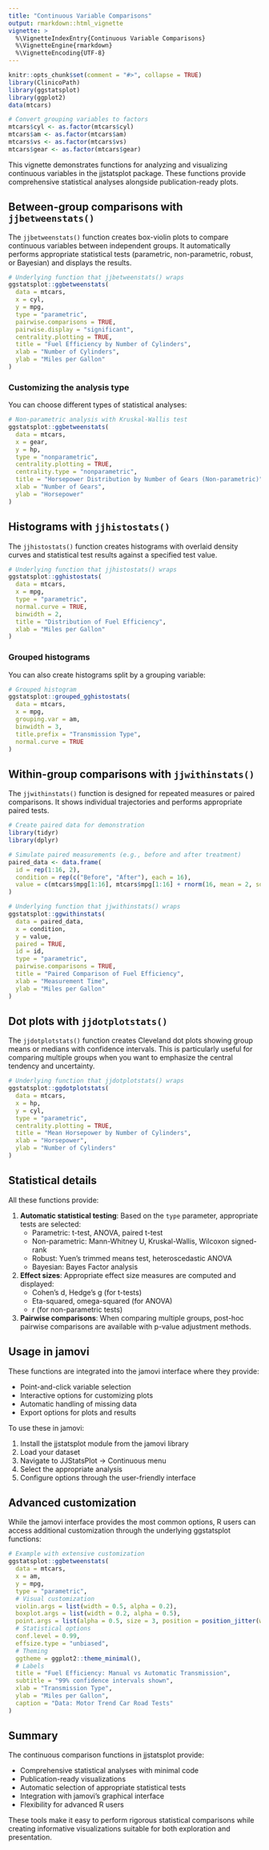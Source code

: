 ```yaml
---
title: "Continuous Variable Comparisons"
output: rmarkdown::html_vignette
vignette: >
  %\VignetteIndexEntry{Continuous Variable Comparisons}
  %\VignetteEngine{rmarkdown}
  %\VignetteEncoding{UTF-8}
---
```


```r
knitr::opts_chunk$set(comment = "#>", collapse = TRUE)
library(ClinicoPath)
library(ggstatsplot)
library(ggplot2)
data(mtcars)

# Convert grouping variables to factors
mtcars$cyl <- as.factor(mtcars$cyl)
mtcars$am <- as.factor(mtcars$am)
mtcars$vs <- as.factor(mtcars$vs)
mtcars$gear <- as.factor(mtcars$gear)
```

This vignette demonstrates functions for analyzing and visualizing continuous variables in the jjstatsplot package. These functions provide comprehensive statistical analyses alongside publication-ready plots.

## Between-group comparisons with `jjbetweenstats()`

The `jjbetweenstats()` function creates box-violin plots to compare continuous variables between independent groups. It automatically performs appropriate statistical tests (parametric, non-parametric, robust, or Bayesian) and displays the results.

```r
# Underlying function that jjbetweenstats() wraps
ggstatsplot::ggbetweenstats(
  data = mtcars,
  x = cyl,
  y = mpg,
  type = "parametric",
  pairwise.comparisons = TRUE,
  pairwise.display = "significant",
  centrality.plotting = TRUE,
  title = "Fuel Efficiency by Number of Cylinders",
  xlab = "Number of Cylinders",
  ylab = "Miles per Gallon"
)
```

### Customizing the analysis type

You can choose different types of statistical analyses:

```r
# Non-parametric analysis with Kruskal-Wallis test
ggstatsplot::ggbetweenstats(
  data = mtcars,
  x = gear,
  y = hp,
  type = "nonparametric",
  centrality.plotting = TRUE,
  centrality.type = "nonparametric",
  title = "Horsepower Distribution by Number of Gears (Non-parametric)",
  xlab = "Number of Gears",
  ylab = "Horsepower"
)
```

## Histograms with `jjhistostats()`

The `jjhistostats()` function creates histograms with overlaid density curves and statistical test results against a specified test value.

```r
# Underlying function that jjhistostats() wraps
ggstatsplot::gghistostats(
  data = mtcars,
  x = mpg,
  type = "parametric",
  normal.curve = TRUE,
  binwidth = 2,
  title = "Distribution of Fuel Efficiency",
  xlab = "Miles per Gallon"
)
```

### Grouped histograms

You can also create histograms split by a grouping variable:

```r
# Grouped histogram
ggstatsplot::grouped_gghistostats(
  data = mtcars,
  x = mpg,
  grouping.var = am,
  binwidth = 3,
  title.prefix = "Transmission Type",
  normal.curve = TRUE
)
```

## Within-group comparisons with `jjwithinstats()`

The `jjwithinstats()` function is designed for repeated measures or paired comparisons. It shows individual trajectories and performs appropriate paired tests.

```r
# Create paired data for demonstration
library(tidyr)
library(dplyr)

# Simulate paired measurements (e.g., before and after treatment)
paired_data <- data.frame(
  id = rep(1:16, 2),
  condition = rep(c("Before", "After"), each = 16),
  value = c(mtcars$mpg[1:16], mtcars$mpg[1:16] + rnorm(16, mean = 2, sd = 1))
)

# Underlying function that jjwithinstats() wraps
ggstatsplot::ggwithinstats(
  data = paired_data,
  x = condition,
  y = value,
  paired = TRUE,
  id = id,
  type = "parametric",
  pairwise.comparisons = TRUE,
  title = "Paired Comparison of Fuel Efficiency",
  xlab = "Measurement Time",
  ylab = "Miles per Gallon"
)
```

## Dot plots with `jjdotplotstats()`

The `jjdotplotstats()` function creates Cleveland dot plots showing group means or medians with confidence intervals. This is particularly useful for comparing multiple groups when you want to emphasize the central tendency and uncertainty.

```r
# Underlying function that jjdotplotstats() wraps
ggstatsplot::ggdotplotstats(
  data = mtcars,
  x = hp,
  y = cyl,
  type = "parametric",
  centrality.plotting = TRUE,
  title = "Mean Horsepower by Number of Cylinders",
  xlab = "Horsepower",
  ylab = "Number of Cylinders"
)
```

## Statistical details

All these functions provide:

1. **Automatic statistical testing**: Based on the `type` parameter, appropriate tests are selected:
   - Parametric: t-test, ANOVA, paired t-test
   - Non-parametric: Mann-Whitney U, Kruskal-Wallis, Wilcoxon signed-rank
   - Robust: Yuen's trimmed means test, heteroscedastic ANOVA
   - Bayesian: Bayes Factor analysis

2. **Effect sizes**: Appropriate effect size measures are computed and displayed:
   - Cohen's d, Hedge's g (for t-tests)
   - Eta-squared, omega-squared (for ANOVA)
   - r (for non-parametric tests)

3. **Pairwise comparisons**: When comparing multiple groups, post-hoc pairwise comparisons are available with p-value adjustment methods.

## Usage in jamovi

These functions are integrated into the jamovi interface where they provide:

- Point-and-click variable selection
- Interactive options for customizing plots
- Automatic handling of missing data
- Export options for plots and results

To use these in jamovi:

1. Install the jjstatsplot module from the jamovi library
2. Load your dataset
3. Navigate to JJStatsPlot → Continuous menu
4. Select the appropriate analysis
5. Configure options through the user-friendly interface

## Advanced customization

While the jamovi interface provides the most common options, R users can access additional customization through the underlying ggstatsplot functions:

```r
# Example with extensive customization
ggstatsplot::ggbetweenstats(
  data = mtcars,
  x = am,
  y = mpg,
  type = "parametric",
  # Visual customization
  violin.args = list(width = 0.5, alpha = 0.2),
  boxplot.args = list(width = 0.2, alpha = 0.5),
  point.args = list(alpha = 0.5, size = 3, position = position_jitter(width = 0.1)),
  # Statistical options
  conf.level = 0.99,
  effsize.type = "unbiased",
  # Theming
  ggtheme = ggplot2::theme_minimal(),
  # Labels
  title = "Fuel Efficiency: Manual vs Automatic Transmission",
  subtitle = "99% confidence intervals shown",
  xlab = "Transmission Type",
  ylab = "Miles per Gallon",
  caption = "Data: Motor Trend Car Road Tests"
)
```

## Summary

The continuous comparison functions in jjstatsplot provide:

- Comprehensive statistical analyses with minimal code
- Publication-ready visualizations
- Automatic selection of appropriate statistical tests
- Integration with jamovi's graphical interface
- Flexibility for advanced R users

These tools make it easy to perform rigorous statistical comparisons while creating informative visualizations suitable for both exploration and presentation.